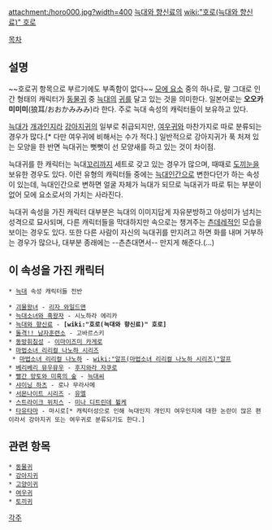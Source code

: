 attachment:/horo000.jpg?width=400
[[늑대와 향신료]]의 [[wiki:"호로(늑대와 향신료)" 호로]]

[[목차]]

== 설명 ==
~~호로귀 항목으로 부르기에도 부족함이 없다~~
[[모에 요소]] 중의 하나로, 말 그대로 인간 형태의 캐릭터가 [[동물귀]] 중 [[늑대]]의 [[귀]]를 달고 있는 것을 의미한다. 일본어로는 '''오오카미미미'''(狼耳/おおかみみみ)라 한다. 주로 늑대 속성의 캐릭터들이 보유하고 있다.

[[늑대]]가 [[개]]과인지라 [[강아지귀]]의 일부로 취급되지만, [[여우귀]]와 마찬가지로 따로 분류되는 경우가 많다.[* 다만 여우귀에 비해서는 수가 적다.] 일반적으로 강아지귀가 푹 처져 있는 모양을 한 반면 늑대귀는 뻣뻣이 선 모양새를 하고 있는 것이 차이점.

늑대귀를 한 캐릭터는 늑대[[꼬리]]까지 세트로 갖고 있는 경우가 많으며, 때때로 [[도끼눈]]을 보유한 경우도 있다. 이런 유형의 캐릭터들 중에는 [[늑대인간]]으로 변한다던가 하는 속성이 있는데, 늑대인간으로 변하면 얼굴 자체가 늑대가 되므로 늑대귀가 따로 튀는 부분이 없어 모에 요소로서의 가치는 사라진다.

늑대귀 속성을 가진 캐릭터 대부분은 늑대의 이미지답게 자유분방하고 야성미가 넘치는 성격으로 묘사되며, 다른 캐릭터들을 막대하지만 속으로는 챙겨주는 [[츤데레]]적인 모습을 보이는 경우도 있다. 또한 다른 사람이 자신의 늑대귀를 만지려고 하면 화를 내며 거부하는 경우가 많으나, 대부분 종래에는 --츤츤대면서-- 만지게 해준다.(...)

== 이 속성을 가진 캐릭터 ==
 * [[늑대]] 속성 캐릭터들 전반

 * [[괴물왕녀]] - [[리자 와일드맨]]
 * [[늑대소녀와 흑왕자]] - 시노하라 에리카
 * [[늑대와 향신료]] - '''[wiki:"호로(늑대와 향신료)" 호로]'''
 * [[돌격!! 남자훈련소]] - 고바르스키
 * [[동방휘침성]] - [[이마이즈미 카게로]]
 * [[마법소녀 리리컬 나노하 시리즈]]
  * [[마법소녀 리리컬 나노하]] - [[wiki:"알프(마법소녀 리리컬 나노하 시리즈)"알프]]
 * [[베리베리 뮤우뮤우]] - [[후지와라 자쿠로]]
 * [[빨간 망토와 미혹의 숲]] - [[늑대씨]]
 * [[샤이닝 하츠]] - 로나 무라사메
 * [[서몬나이트 시리즈]] - [[유엘]]
 * [[스트라이크 위치스]] - [[미나 디트린데 뷜케]]
 * [[타유타마]] - 마시로[* 캐릭터성으로 인해 늑대인지 개인지 여우인지에 대한 논란이 많은 편이라서 강아지귀 또는 여우귀로 분류되기도 한다.]

== 관련 항목 ==
 * [[동물귀]]
 * [[강아지귀]]
 * [[고양이귀]]
 * [[여우귀]]
 * [[토끼귀]]

[[각주]]
